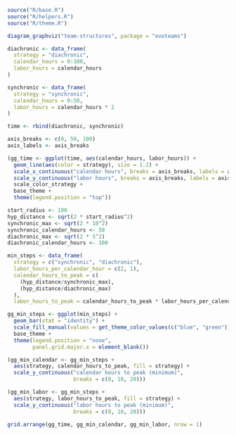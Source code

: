 ```r
source("R/base.R")
source("R/helpers.R")
source("R/theme.R")
```

```r
diagram_graphviz("team-structures", package = "evoteams")
```

```r
diachronic <- data_frame(
  strategy = "diachronic",
  calendar_hours = 0:100,
  labor_hours = calendar_hours
)

synchronic <- data_frame(
  strategy = "synchronic",
  calendar_hours = 0:50,
  labor_hours = calendar_hours * 2
)

time <- rbind(diachronic, synchronic)

axis_breaks <- c(0, 50, 100)
axis_labels <- axis_breaks

(gg_time <- ggplot(time, aes(calendar_hours, labor_hours)) +
  geom_line(aes(color = strategy), size = 1.2) +
  scale_x_continuous("calendar hours", breaks = axis_breaks, labels = axis_labels) +
  scale_y_continuous("labor hours", breaks = axis_breaks, labels = axis_labels) +
  scale_color_strategy +
  base_theme +
  theme(legend.position = "top"))
```

```r
start_radius <- 100
hyp_distance <- sqrt(2 * start_radius^2)
synchronic_max <- sqrt(2 * 10^2)
synchronic_calendar_hours <- 50
diachronic_max <- sqrt(2 * 5^2)
diachronic_calendar_hours <- 100

min_steps <- data_frame(
  strategy = c("synchronic", "diachronic"),
  labor_hours_per_calendar_hour = c(2, 1),
  calendar_hours_to_peak = c(
    (hyp_distance/synchronic_max),
    (hyp_distance/diachronic_max)
  ),
  labor_hours_to_peak = calendar_hours_to_peak * labor_hours_per_calendar_hour)

gg_min_steps <- ggplot(min_steps) +
  geom_bar(stat = "identity") +
  scale_fill_manual(values = get_theme_color_values(c("blue", "green"))) +
  base_theme +
  theme(legend.position = "none",
        panel.grid.major.x = element_blank())

(gg_min_calendar <- gg_min_steps +
  aes(strategy, calendar_hours_to_peak, fill = strategy) +
  scale_y_continuous("calendar hours to peak (minimum)",
                     breaks = c(0, 10, 20)))

(gg_min_labor <- gg_min_steps +
  aes(strategy, labor_hours_to_peak, fill = strategy) +
  scale_y_continuous("labor hours to peak (minimum)",
                     breaks = c(0, 10, 20)))
```

```r
grid.arrange(gg_time, gg_min_calendar, gg_min_labor, nrow = 1)
```